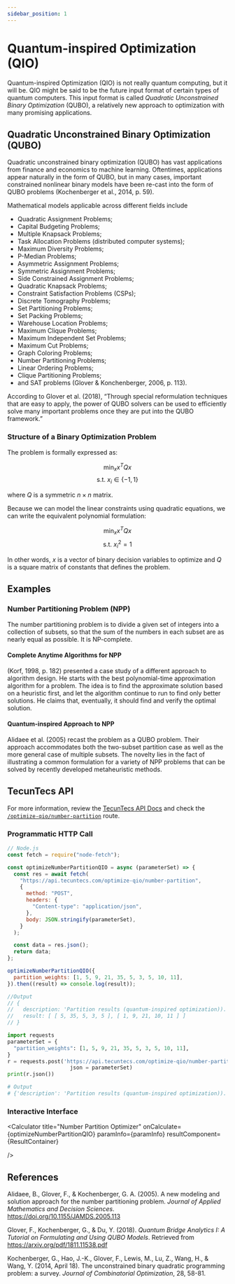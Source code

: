 ```yaml
---
sidebar_position: 1
---
```


# Quantum-inspired Optimization (QIO)

Quantum-inspired Optimization (QIO) is not really quantum computing, but it will be. 
QIO might be said to be the future input format of certain types of quantum computers.
This input format is called _Quadratic Unconstrained Binary Optimization_ (QUBO), 
a relatively new approach to optimization with many promising applications.

## Quadratic Unconstrained Binary Optimization (QUBO)

Quadratic unconstrained binary optimization (QUBO) has vast applications from 
finance and economics to machine learning. Oftentimes, applications appear 
naturally in the form of QUBO, but in many cases, important constrained nonlinear 
binary models have been re-cast into the form of QUBO problems (Kochenberger et al., 2014, p. 59). 

Mathematical models applicable across different fields include 

* Quadratic Assignment Problems; 
* Capital Budgeting Problems; 
* Multiple Knapsack Problems; 
* Task Allocation Problems (distributed computer systems); 
* Maximum Diversity Problems; 
* P-Median Problems; 
* Asymmetric Assignment Problems; 
* Symmetric Assignment Problems; 
* Side Constrained Assignment Problems; 
* Quadratic Knapsack Problems; 
* Constraint Satisfaction Problems (CSPs); 
* Discrete Tomography Problems; 
* Set Partitioning Problems; 
* Set Packing Problems; 
* Warehouse Location Problems; 
* Maximum Clique Problems; 
* Maximum Independent Set Problems; 
* Maximum Cut Problems; 
* Graph Coloring Problems; 
* Number Partitioning Problems; 
* Linear Ordering Problems; 
* Clique Partitioning Problems; 
* and SAT problems (Glover & Konchenberger, 2006, p. 113).

According to Glover et al. (2018), “Through special reformulation techniques that are easy to apply, 
the power of QUBO solvers can be used to efficiently solve many important problems once they are put 
into the QUBO framework.”

### Structure of a Binary Optimization Problem

The problem is formally expressed as:

$$
\min_x x^T Qx
$$
$$
\text{s.t.    } x_i \in \{-1,1\}
$$

where $Q$ is a symmetric $n \times n$ matrix.

Because we can model the linear constraints using quadratic equations, we can write the equivalent polynomial formulation:

$$
\min_x x^T Qx
$$
$$
\text{s.t.    } x_i^2 = 1
$$

In other words, $x$ is a vector of binary decision variables to 
optimize and $Q$ is a square matrix of constants that defines the 
problem.

## Examples

### Number Partitioning Problem (NPP)

The number partitioning problem is to divide a given set of integers 
into a collection of subsets, so that the sum of the numbers in each 
subset are as nearly equal as possible. It is NP-complete.

#### Complete Anytime Algorithms for NPP

(Korf, 1998, p. 182) presented a case study of a different approach 
to algorithm design. He starts with the best polynomial-time 
approximation algorithm for a problem. The idea is to find the 
approximate solution based on a heuristic first, and let the algorithm 
continue to run to find only better solutions. He claims that, 
eventually, it should find and verify the optimal solution.

#### Quantum-inspired Approach to NPP

Alidaee et al. (2005) recast the problem as a QUBO problem. Their approach accommodates both the two-subset partition case as well as the more general case of multiple subsets. The novelty lies in the fact of illustrating a common formulation for a variety of NPP problems that can be solved by recently developed metaheuristic methods.

## TecunTecs API

For more information, review the [TecunTecs API Docs](https://api.tecuntecs.com/api-docs/) 
and check the [`/optimize-qio/number-partition`](https://api.tecuntecs.com/api-docs/#/Stretch%20Goal%3A%20Quantum-inspired%20Optimization/post_optimize_qio_number_partition) route.

### Programmatic HTTP Call



<Tabs>
<TabItem value="js" label="JavaScript">

```js
// Node.js
const fetch = require("node-fetch");

const optimizeNumberPartitionQIO = async (parameterSet) => {
  const res = await fetch(
    "https://api.tecuntecs.com/optimize-qio/number-partition",
    {
      method: "POST",
      headers: {
        "Content-type": "application/json",
      },
      body: JSON.stringify(parameterSet),
    }
  );

  const data = res.json();
  return data;
};

optimizeNumberPartitionQIO({
  partition_weights: [1, 5, 9, 21, 35, 5, 3, 5, 10, 11],
}).then((result) => console.log(result));

//Output
// {
//   description: 'Partition results (quantum-inspired optimization)).',
//   result: [ [ 5, 35, 5, 3, 5 ], [ 1, 9, 21, 10, 11 ] ]
// }
```

</TabItem>
<TabItem value="py" label="Python">

```py
import requests
parameterSet = {
  "partition_weights": [1, 5, 9, 21, 35, 5, 3, 5, 10, 11],
}
r = requests.post('https://api.tecuntecs.com/optimize-qio/number-partition',
                    json = parameterSet)
print(r.json())

# Output
# {'description': 'Partition results (quantum-inspired optimization)).', 'result': [[5, 35, 5, 3, 5], [1, 9, 21, 10, 11]]}
```

</TabItem>
</Tabs>

### Interactive Interface


<Calculator 
    title="Number Partition Optimizer"
    onCalculate={optimizeNumberPartitionQIO}
    paramInfo={paramInfo}
    resultComponent={ResultContainer}
    
/>



## References

Alidaee, B., Glover, F., & Kochenberger, G. A. (2005). 
A new modeling and solution approach for the number partitioning 
problem. _Journal of Applied Mathematics and Decision Sciences_. 
https://doi.org/10.1155/JAMDS.2005.113

Glover, F., Kochenberger, G., & Du, Y. (2018). 
_Quantum Bridge Analytics I: A Tutorial on Formulating and Using QUBO Models_. 
Retrieved from https://arxiv.org/pdf/1811.11538.pdf

Kochenberger, G., Hao, J.-K., Glover, F., Lewis, M., Lu, Z., 
Wang, H., & Wang, Y. (2014, April 18). 
The unconstrained binary quadratic programming problem: a survey. 
_Journal of Combinatorial Optimization_, 28, 58-81.


<FrillEmbeddedWidget />